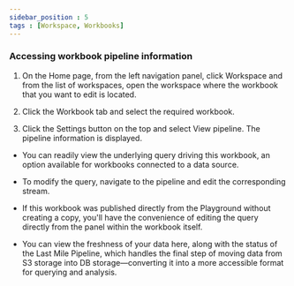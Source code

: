 ```yaml
---
sidebar_position : 5
tags : [Workspace, Workbooks]
---
```


### Accessing workbook pipeline information

1.  On the Home page, from the left navigation panel, click Workspace and from the list of workspaces, open the workspace where the workbook that you want to edit is located.
    
2.  Click the Workbook tab and select the required workbook.
    
3.  Click the Settings button on the top and select View pipeline. The pipeline information is displayed.
    

-   You can readily view the underlying query driving this workbook, an option available for workbooks connected to a data source.
    
-   To modify the query, navigate to the pipeline and edit the corresponding stream.
    
-   If this workbook was published directly from the Playground without creating a copy, you'll have the convenience of editing the query directly from the panel within the workbook itself.
    
-   You can view the freshness of your data here, along with the status of the Last Mile Pipeline, which handles the final step of moving data from S3 storage into DB storage—converting it into a more accessible format for querying and analysis.
    
